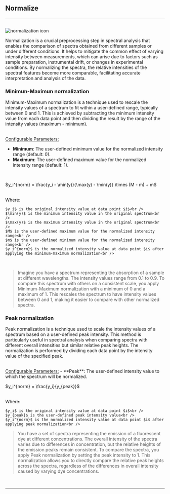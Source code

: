 
## Normalize
<hr />
<br />
<Image src={`${imagePath}normalization_icon.svg`} alt="normalization icon" width={65} height={65} />

Normalization is a crucial preprocessing step in spectral analysis that enables the comparison of spectra obtained from different samples or under different conditions. It helps to mitigate the common effect of varying intensity between measurements, which can arise due to factors such as sample preparation, instrumental drift, or changes in experimental conditions. By normalizing the spectra, the relative intensities of the spectral features become more comparable, facilitating accurate interpretation and analysis of the data.

### Minimun-Maximun normalization

Minimum-Maximum normalization is a technique used to rescale the intensity values of a spectrum to fit within a user-defined range, typically between 0 and 1. This is achieved by subtracting the minimum intensity value from each data point and then dividing the result by the range of the intensity values (maximum - minimum).

<br />
<u>Configurable Parameters:</u>

- **Minimum**: The user-defined minimum value for the normalized intensity range (default: 0).
- **Maximum**: The user-defined maximum value for the normalized intensity range (default: 1).
  
<br />
<p style={{textAlign: 'center'}}>$y_i^{norm} = \frac{y_i - \min(y)}{\max(y) - \min(y)} \times (M - m) + m$</p> 
<br />
Where:

    $y_i$ is the original intensity value at data point $i$<br />
    $\min(y)$ is the minimum intensity value in the original spectrum<br />
    $\max(y)$ is the maximum intensity value in the original spectrum<br />
    $M$ is the user-defined maximum value for the normalized intensity range<br />
    $m$ is the user-defined minimum value for the normalized intensity range<br />
    $y_i^{norm}$ is the normalized intensity value at data point $i$ after applying the minimum-maximum normalization<br />
<br />

>Imagine you have a spectrum representing the absorption of a sample at different wavelengths. The intensity values range from 0.1 to 0.9. To compare this spectrum with others on a consistent scale, you apply Minimum-Maximum normalization with a minimum of 0 and a maximum of 1. This rescales the spectrum to have intensity values between 0 and 1, making it easier to compare with other normalized spectra.
>

### Peak normalization

Peak normalization is a technique used to scale the intensity values of a spectrum based on a user-defined peak intensity. This method is particularly useful in spectral analysis when comparing spectra with different overall intensities but similar relative peak heights. The normalization is performed by dividing each data point by the intensity value of the specified peak.

<br />
<u>Configurable Parameters:</u>
- **Peak**: The user-defined intensity value to which the spectrum will be normalized.

<br />
<p style={{textAlign: 'center'}}>$y_i^{norm} = \frac{y_i}{y_{peak}}$</p> 
<br />
Where:

    $y_i$ is the original intensity value at data point $i$<br />
    $y_{peak}$ is the user-defined peak intensity value<br />
    $y_i^{norm}$ is the normalized intensity value at data point $i$ after applying peak normalization<br />

>You have a set of spectra representing the emission of a fluorescent dye at different concentrations. The overall intensity of the spectra varies due to differences in concentration, but the relative heights of the emission peaks remain consistent. To compare the spectra, you apply Peak normalization by setting the peak intensity to 1. This normalization allows you to directly compare the relative peak heights across the spectra, regardless of the differences in overall intensity caused by varying dye concentrations.
>

<br />
<hr />
<br />
<ImageLink href="/preprocessing/standardize" image={{alt: "standardize icon", src: `${imagePath}standardization_icon.svg`}} text="Standardize" />
<br />
<ImageLink href="/preprocessing/baseline-correction" image={{alt: "baseline icon", src: `${imagePath}baseline_icon.svg`}} text="Baseline" />
<br />
<ImageLink href="/preprocessing/smooth" image={{alt: "smooth icon", src: `${imagePath}smoothing_icon.svg`}} text="Smooth" />
<br />
<ImageLink href="/preprocessing/offset" image={{alt: "offset icon", src: `${imagePath}offset_icon.svg`}} text="Offset" />
<br />
<ImageLink href="/preprocessing/peak-detection" image={{alt: "peak detection icon", src: `${imagePath}peak_detection_icon.svg`}} text="Peaks" />
<br />
<ImageLink href="/preprocessing/derivative" image={{alt: "derivative icon", src: `${imagePath}derivative_icon.svg`}} text="Derivative" />
